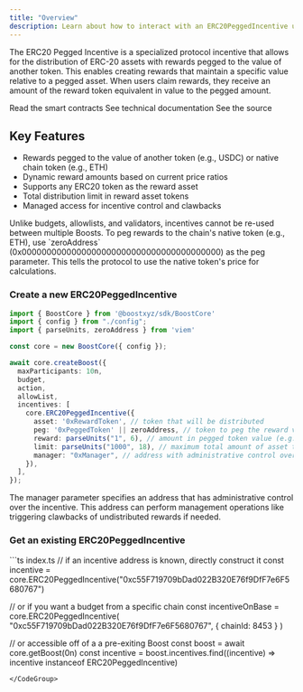 ```yaml
---
title: "Overview"
description: Learn about how to interact with an ERC20PeggedIncentive using the SDK
---
```



The ERC20 Pegged Incentive is a specialized protocol incentive that allows for the distribution of ERC-20 assets with rewards pegged to the value of another token. This enables creating rewards that maintain a specific value relative to a pegged asset. When users claim rewards, they receive an amount of the reward token equivalent in value to the pegged amount.

<SDKDisclaimer />

<CardGroup cols={3}>
  <Card
    title="Smart Contract"
    icon="file-contract"
    href="https://github.com/boostxyz/boost-protocol/blob/main/packages/evm/contracts/incentives/ERC20PeggedIncentive.sol"
  >
      Read the smart contracts
  </Card>
  <Card
    title="Typedoc"
    icon="file-lines"
    href="https://sdk.boost.xyz/classes/ERC20PeggedIncentive.html"
  >
    See technical documentation
  </Card>
  <Card
    title="SDK Implementation"
    icon="file-code"
    href="https://github.com/boostxyz/boost-protocol/blob/main/packages/sdk/src/Incentives/ERC20PeggedIncentive.ts"
  >
    See the source
  </Card>
</CardGroup>

## Key Features

- Rewards pegged to the value of another token (e.g., USDC) or native chain token (e.g., ETH)
- Dynamic reward amounts based on current price ratios
- Supports any ERC20 token as the reward asset
- Total distribution limit in reward asset tokens
- Managed access for incentive control and clawbacks

<Info>
  Unlike budgets, allowlists, and validators, incentives cannot be re-used between multiple Boosts.
</Info>

<Info>
  To peg rewards to the chain's native token (e.g., ETH), use `zeroAddress` (0x0000000000000000000000000000000000000000) as the peg parameter. This tells the protocol to use the native token's price for calculations.
</Info>

### Create a new ERC20PeggedIncentive

<CodeGroup>

  ```ts index.ts
  import { BoostCore } from '@boostxyz/sdk/BoostCore'
  import { config } from "./config";
  import { parseUnits, zeroAddress } from 'viem'

  const core = new BoostCore({ config });

  await core.createBoost({
    maxParticipants: 10n,
    budget,
    action,
    allowList,
    incentives: [
      core.ERC20PeggedIncentive({
        asset: '0xRewardToken', // token that will be distributed
        peg: '0xPeggedToken' || zeroAddress, // token to peg the reward value to (e.g., USDC or ETH)
        reward: parseUnits("1", 6), // amount in pegged token value (e.g., 1 USDC worth)
        limit: parseUnits("1000", 18), // maximum total amount of asset token (in wei) that can be distributed as rewards
        manager: "0xManager", // address with administrative control over the incentive
      }),
    ],
  });
  ```

  <Config />
</CodeGroup>

<Info>
  The manager parameter specifies an address that has administrative control over the incentive. This address can perform management operations like triggering clawbacks of undistributed rewards if needed.
</Info>

### Get an existing ERC20PeggedIncentive

<CodeGroup>
```ts index.ts
// if an incentive address is known, directly construct it
const incentive = core.ERC20PeggedIncentive("0xc55F719709bDad022B320E76f9DfF7e6F5680767")

// or if you want a budget from a specific chain
const incentiveOnBase = core.ERC20PeggedIncentive(
  "0xc55F719709bDad022B320E76f9DfF7e6F5680767",
  { chainId: 8453 }
)

// or accessible off of a a pre-exiting Boost
const boost = await core.getBoost(0n)
const incentive = boost.incentives.find((incentive) => incentive instanceof ERC20PeggedIncentive)
```
</CodeGroup>
